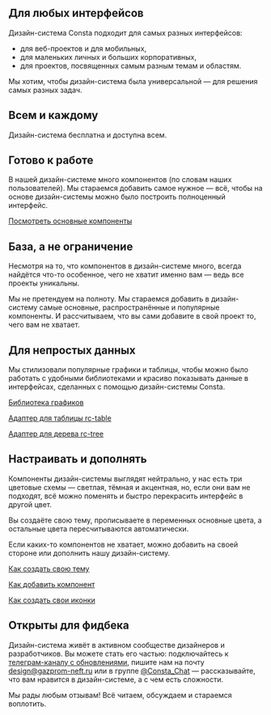 ## Для любых интерфейсов

Дизайн-система Consta подходит для самых разных интерфейсов:

- для веб-проектов и для мобильных,
- для маленьких личных и больших корпоративных,
- для проектов, посвященных самым разным темам и областям.

Мы хотим, чтобы дизайн-система была универсальной — для решения самых разных задач.

## Всем и каждому

Дизайн-система бесплатна и доступна всем.

## Готово к работе

В нашей дизайн-системе много компонентов (по словам наших пользователей). Мы стараемся добавить самое нужное — всё, чтобы на основе дизайн-системы
можно было построить полноценный интерфейс.

[Посмотреть основные компоненты](/)

## База, а не ограничение

Несмотря на то, что компонентов в дизайн-системе много, всегда найдётся что-то особенное, чего не хватит именно вам — ведь все проекты уникальны.

Мы не претендуем на полноту. Мы стараемся добавить в дизайн-систему самые основные,
распространённые и популярные компоненты. И рассчитываем, что вы сами добавите
в свой проект то, чего вам не хватает.

## Для непростых данных

Мы стилизовали популярные графики и таблицы, чтобы
можно было работать с удобными библиотеками и красиво показывать
данные в интерфейсах, сделанных с помощью дизайн-системы Consta.

[Библиотека графиков](##LIBS.LIB/lib:charts)

[Адаптер для таблицы rc-table](##LIBS.LIB/lib:rc-table-adapter)

[Адаптер для дерева rc-tree](##LIBS.LIB/lib:rc-tree-adapter)

## Настраивать и дополнять

Компоненты дизайн-системы выглядят нейтрально, у нас есть три цветовые схемы — светлая, тёмная и акцентная, но, если они вам не подходят, всё можно
поменять и быстро перекрасить интерфейс в другой цвет.

Вы создаёте свою тему, прописываете в переменных основные цвета,
а остальные цвета пересчитываются автоматически.

Если каких-то компонентов не хватает, можно добавить на своей стороне или дополнить
нашу дизайн-систему.

[Как создать свою тему](##LIBS.LIB.STAND/lib:portal/stand:theme-createpreset)

[Как добавить компонент](##LIBS.LIB.STAND/lib:portal/stand:custom-addcomponent)

[Как создать свои иконки](##LIBS.LIB.STAND/lib:portal/stand:custom-addicons)

## Открыты для фидбека

Дизайн-система живёт в активном сообществе дизайнеров и разработчиков. Вы можете стать его частью: подключайтесь к [телеграм-каналу с обновлениями](https://t.me/consta_ui_releases), пишите нам на почту design@gazprom-neft.ru или в группе [@Consta_Chat](https://t.me/Consta_Chat) — рассказывайте, что вам нравится в дизайн-системе, а с чем есть сложности.

Мы рады любым отзывам! Всё читаем, обсуждаем и стараемся воплотить.
